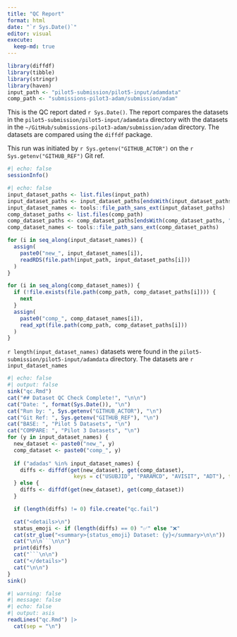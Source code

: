 ```yaml
---
title: "QC Report"
format: html
date: "`r Sys.Date()`"
editor: visual
execute:
  keep-md: true
---
```


```r
library(diffdf)
library(tibble)
library(stringr)
library(haven)
input_path <- "pilot5-submission/pilot5-input/adamdata"
comp_path <- "submissions-pilot3-adam/submission/adam"
```

This is the QC report dated `r Sys.Date()`. The report compares the datasets in the `pilot5-submission/pilot5-input/adamdata` directory with the datasets in the `~/GitHub/submissions-pilot3-adam/submission/adam` directory. The datasets are compared using the `diffdf` package.

This run was initiated by `r Sys.getenv("GITHUB_ACTOR")` on the `r Sys.getenv("GITHUB_REF")` Git ref.

```r
#| echo: false
sessionInfo()
```

```r
#| echo: false
input_dataset_paths <- list.files(input_path)
input_dataset_paths <- input_dataset_paths[endsWith(input_dataset_paths, ".rds")]
input_dataset_names <- tools::file_path_sans_ext(input_dataset_paths)
comp_dataset_paths <- list.files(comp_path)
comp_dataset_paths <- comp_dataset_paths[endsWith(comp_dataset_paths, ".xpt")]
comp_dataset_names <- tools::file_path_sans_ext(comp_dataset_paths)

for (i in seq_along(input_dataset_names)) {
  assign(
    paste0("new_", input_dataset_names[i]),
    readRDS(file.path(input_path, input_dataset_paths[i]))
  )
}

for (i in seq_along(comp_dataset_names)) {
  if (!file.exists(file.path(comp_path, comp_dataset_paths[i]))) {
    next
  }
  assign(
    paste0("comp_", comp_dataset_names[i]),
    read_xpt(file.path(comp_path, comp_dataset_paths[i]))
  )
}
```

`r length(input_dataset_names)` datasets were found in the `pilot5-submission/pilot5-input/adamdata` directory. The datasets are `r input_dataset_names`

```r
#| echo: false
#| output: false
sink("qc.Rmd")
cat("## Dataset QC Check Complete!", "\n\n")
cat("Date: ", format(Sys.Date()), "\n")
cat("Run by: ", Sys.getenv("GITHUB_ACTOR"), "\n")
cat("Git Ref: ", Sys.getenv("GITHUB_REF"), "\n")
cat("BASE: ", "Pilot 5 Datasets", "\n")
cat("COMPARE: ", "Pilot 3 Datasets", "\n")
for (y in input_dataset_names) {
  new_dataset <- paste0("new_", y)
  comp_dataset <- paste0("comp_", y)
  
  if ("adadas" %in% input_dataset_names) {
    diffs <- diffdf(get(new_dataset), get(comp_dataset),
                     keys = c("USUBJID", "PARAMCD", "AVISIT", "ADT"), tolerance = .01)  
  } else {
    diffs <- diffdf(get(new_dataset), get(comp_dataset))
  }

  if (length(diffs) != 0) file.create("qc.fail")

  cat("<details>\n")
  status_emoji <- if (length(diffs) == 0) "✅" else "❌"
  cat(str_glue("<summary>{status_emoji} Dataset: {y}</summary>\n\n"))
  cat("\n\n```\n\n")
  print(diffs)
  cat("```\n\n")
  cat("</details>")
  cat("\n\n")
}
sink()
```

```r
#| warning: false
#| message: false
#| echo: false
#| output: asis
readLines("qc.Rmd") |>
  cat(sep = "\n")
```
